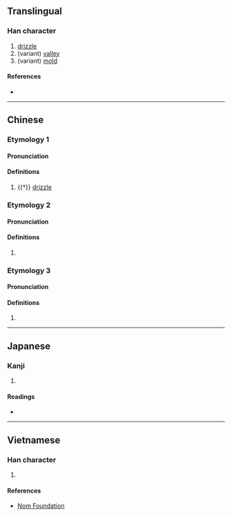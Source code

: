 {{character info/new}}
==Translingual==

===Han character===
{{Han char|rn=85|rad=水|as=10|sn=13|four=38140|canj=EUNK,EUUK|ids=⿰氵𢼸,⿰氵𣁋}}

# [[drizzle]]
# (variant) [[valley]]
# (variant) [[mold]]

====References====
* {{Han ref|kx=0640.140|dkj=17959|dj=1047.090|hdz=31699.060|uh=6EA6|ud=28326|bh=DE57|bd=56919}}

----

==Chinese==
{{zh-forms|alt=㵟}}

===Etymology 1===

====Pronunciation====
{{zh-pron
|m=溦
|c=mei4,mei4-1
|mn=bî
|mc=2
|oc=y
|ma=
|cat=n
}}

====Definitions====
{{zh-hanzi}}

# {{†}} [[drizzle]]

===Etymology 2===

====Pronunciation====
{{zh-pron
|m=méi
|c=mei4
|mc=1
|ma=y
|cat=n
}}

====Definitions====
{{zh-hanzi}}

# {{zh-alt-form|湄|shore; edge}}

===Etymology 3===

====Pronunciation====
{{zh-pron
|m=méi
|c=mei4
|ma=y
|cat=n
}}

====Definitions====
{{zh-hanzi}}

# {{zh-alt-form|黴|mould}}

----

==Japanese==

===Kanji===
{{ja-kanji|grade=|rs=水10}}

# {{defn|lang=ja|sort=水10}}

====Readings====
* {{ja-readings|on=[[み]] (mi), [[び]] (bi)|kun=[[こさめ]] (kosame), [[たに]] (tani), [[かび]] (kabi)}}

----

==Vietnamese==

===Han character===
{{vi-readings|rs=水10| hanviet = vi}}

# {{defn|lang=vi|sort=水10}}

====References====
*[http://nomfoundation.org/common/nom_details.php?codepoint=6ea6 Nom Foundation]